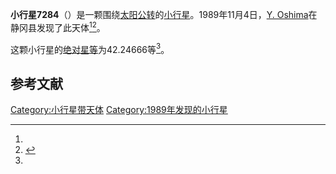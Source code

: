 {{Infobox planet
| bgcolour = #FFFFC0
| name = 7284
| symbol = 
| image = 
| caption = 
| discovery = yes
| discovery_ref = 
| discoverer = [[Y._Oshima|Y. Oshima]]
| discovery_site = [[静冈县|静冈县]] 
| discovered = 1989年11月4日
| designations = yes
| mp_name = 
| named_after = 
| alt_names = 1989 VW/ 1980 TP1
| mp_category = [[外小行星带|外小行星带]]
| orbit_ref = <ref name="a">[http://ssd.jpl.nasa.gov/sbdb.cgi?sstr=7284 7284] {{Wayback|url=http://ssd.jpl.nasa.gov/sbdb.cgi?sstr=7284 |date=20210723200058 }}，小行星數據庫瀏覽器（JPL Small-Body Database Browser）－[[美国国家航空航天局|美国国家航空航天局]]喷气推进实验室</ref>
| epoch = 2456400.5 (2013年4月18日更新)
| aphelion = {{convert|4.6163966|AU|km|3|abbr=on|lk=out}}
| perihelion = {{convert|3.3704860|AU|km|3|abbr=on}}
| semimajor = {{convert|3.9934413|AU|km|3|abbr=on}}
| eccentricity = 0.1559946
| period = 2914.871187 [[日|日]]<br />7.98[[儒略年|儒略年]]
| avg_speed = 
| inclination = 6.35045
| asc_node = 47.71237
| mean_anomaly = 
| arg_peri = 42.24666
| satellites = 
| physical_characteristics = yes
| dimensions = 
| mass = 
| density = 
| surface_grav = 
| escape_velocity = 
| sidereal_day = 
| axial_tilt = 
| pole_ecliptic_lat = 
| pole_ecliptic_lon = 
| albedo = 
| temperatures= 
| temp_name1 = 
| mean_temp_1 = 
| max_temp_1 = 
| temp_name2 = 
| max_temp_2 = 
| spectral_type = 
| abs_magnitude = 42.24666
}}

'''小行星7284'''（{{lang-en|7284}}）是一颗围绕[[太阳|太阳]][[公转|公转]]的[[小行星|小行星]]。1989年11月4日，[[Y._Oshima|Y. Oshima]]在静冈县发现了此天体<ref name="a" /><ref>{{cite news|title=小行星列表|url=http://cfa-www.harvard.edu/iau/lists/NumberedMPs.txt|accessdate=2013-07-08|newspaper=哈佛大学|archive-date=2008-05-17|archive-url=https://web.archive.org/web/20080517010638/http://cfa-www.harvard.edu/iau/lists/NumberedMPs.txt|dead-url=no}}</ref>。

这颗小行星的[[绝对星等|绝对星等]]为42.24666等<ref name="a" />。

==参考文献==
{{reflist}}
{{Minor Planet Number|[[小行星7283|小行星7283]]|[[小行星7285|小行星7285]]}}

{{小天体}}

[[Category:小行星带天体|Category:小行星带天体]]
[[Category:1989年发现的小行星|Category:1989年发现的小行星]]

{{asteroid-stub}}